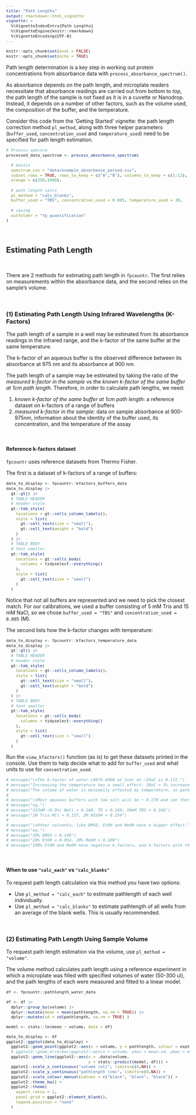 ```yaml
---
title: "Path Lengths"
output: rmarkdown::html_vignette
vignette: >
  %\VignetteIndexEntry{Path Lengths}
  %\VignetteEngine{knitr::rmarkdown}
  %\VignetteEncoding{UTF-8}
---
```


<style type="text/css">
code.r{ /* Code block */
    font-size: 11px;
}
pre { /* Code block - determines code spacing between lines */
    font-size: 13px;
}
</style>

```r
knitr::opts_chunk$set(eval = FALSE)
knitr::opts_chunk$set(echo = TRUE)
```

Path length determination is a key step in working out protein concentrations from absorbance data with `process_absorbance_spectrum()`.

As absorbance depends on the path length, and microplate readers necessitate that absorbance readings are carried out from bottom to top, the path length of the sample is not fixed as it is in a cuvette or Nanodrop. Instead, it depends on a number of other factors, such as the volume used, the composition of the buffer, and the temperature.

Consider this code from the 'Getting Started' vignette: the path length correction method `pl_method`, along with three helper parameters (`buffer_used`, `concentration_used` and `temperature_used`) need to be specified for path length estimation.

```r
# Process spectra
processed_data_spectrum <- process_absorbance_spectrum(
  
  # basics
  spectrum_csv = "data/example_absorbance_parsed.csv",
  subset_rows = TRUE, rows_to_keep = c("A","B"), columns_to_keep = c(1:12),
  xrange = c(250,1000),
  
  # path length calcs
  pl_method = "calc_blanks",
  buffer_used = "TBS", concentration_used = 0.005, temperature_used = 30,
  
  # saving
  outfolder = "fp_quantification"
)
```

<br>

## Estimating Path Length

<br>

There are 2 methods for estimating path length in `fpcountr`. The first relies on measurements within the absorbance data, and the second relies on the sample's volume.

<br>

### (1) Estimating Path Length Using Infrared Wavelengths (K-Factors)

The path length of a sample in a well may be estimated from its absorbance readings in the infrared range, and the k-factor of the same buffer at the same temperature. 

The k-factor of an aqueous buffer is the observed difference between its absorbance at 975 nm and its absorbance at 900 nm.

The path length of a sample may be estimated by taking the ratio of the _measured k-factor in the sample_ vs the _known k-factor of the same buffer at 1cm path length_. Therefore, in order to calculate path lengths, we need:

1. _known k-factor of the same buffer at 1cm path length_: a reference dataset on k-factors of a range of buffers
2. _measured k-factor in the sample_: data on sample absorbance at 900-975nm, information about the identity of the buffer used, its concentration, and the temperature of the assay

<br>

#### Reference k-factors dataset

`fpcountr` uses reference datasets from Thermo Fisher.

The first is a dataset of k-factors of a range of buffers:

```r

data_to_display <- fpcountr::kfactors_buffers_data
data_to_display |>
  gt::gt() |>
  # TABLE HEADER
  # header style
  gt::tab_style(
    locations = gt::cells_column_labels(),
    style = list(
      gt::cell_text(size = "small"),
      gt::cell_text(weight = "bold")
    )
  ) |>
  # TABLE BODY
  # font smaller
  gt::tab_style(
    locations = gt::cells_body(
      columns = tidyselect::everything()
    ),
    style = list(
      gt::cell_text(size = "small")
    )
  )

```

Notice that not all buffers are represented and we need to pick the closest match. For our calibrations, we used a buffer consisting of 5 mM Tris and 15 mM NaCl, so we chose `buffer_used = "TBS"` and `concentration_used = 0.005` (M).

The second lists how the k-factor changes with temperature:

```r

data_to_display <- fpcountr::kfactors_temperature_data
data_to_display |>
  gt::gt() |>
  # TABLE HEADER
  # header style
  gt::tab_style(
    locations = gt::cells_column_labels(),
    style = list(
      gt::cell_text(size = "small"),
      gt::cell_text(weight = "bold")
    )
  ) |>
  # TABLE BODY
  # font smaller
  gt::tab_style(
    locations = gt::cells_body(
      columns = tidyselect::everything()
    ),
    style = list(
      gt::cell_text(size = "small")
    )
  )

```

Run the `view_kfactors()` function (as is) to get these datasets printed in the console. Use them to help decide what to add for `buffer_used` and what units to use for `concentration_used`.

<!-- Finally, you get some general information: -->

```r
# message("\nThe k-factor of water (A975-A900 at 1cm) at ~25oC is 0.172.")
# message("Increasing the temperature has a small effect: 30oC = 3% increase to 0.176.")
# message("The volume of water is minimally effected by temperature, so path lengths calculated at 25oC should apply to other temperatures.")
# 
# message("\nMost aqueous buffers with low salt will be ~ 0.170 and can therefore be approximated to the k-factor of pure water.")
# message("eg.")
# message("153mM (0.9%) NaCl = 0.168, TE = 0.169, 50mM TBS = 0.166")
# message("1M Tris-HCl = 0.157, 2M H2SO4 = 0.154")
# 
# message("\nOther solvents, like DMSO, EtOH and MeOH have a bigger effect.")
# message("eg.")
# message("10% DMSO = 0.148")
# message("20% EtOH = 0.092, 20% MeOH = 0.100")
# message("100% EtOH and MeOH have negative k-factors, and k-factors with these solvents are no longer reliable methods for calculating path lengths.")
```

<br>

#### When to use `"calc_each"` vs `"calc_blanks"`

To request path length calculation via this method you have two options:

- Use `pl_method = "calc_each"` to estimate pathlength of each well individually.
- Use `pl_method = "calc_blanks"` to estimate pathlength of all wells from an average of the blank wells. This is usually recommended.

<br>

### (2) Estimating Path Length Using Sample Volume

To request path length estimation via the volume, use `pl_method = "volume"`.

The volume method calculates path length using a reference experiment in which a microplate was filled with specified volumes of water (50-300 ul), and the path lengths of each were measured and fitted to a linear model.

```r

df <- fpcountr::pathlength_water_data

df <- df |>
  dplyr::group_by(volume) |>
  dplyr::mutate(mean = mean(pathlength, na.rm = TRUE)) |>
  dplyr::mutate(sd = sd(pathlength, na.rm = TRUE) )

model <- stats::lm(mean ~ volume, data = df)

data_to_display <- df
ggplot2::ggplot(data_to_display) +
  ggplot2::geom_point(ggplot2::aes(x = volume, y = pathlength, colour = expt)) +
  # ggplot2::geom_errorbar(ggplot2::aes(x = volume, ymin = mean-sd, ymax = mean+sd, colour = expt)) +
  ggplot2::geom_line(ggplot2::aes(x = .data$volume,
                                  y = stats::predict(model, df))) +
  ggplot2::scale_x_continuous("volume (ul)", limits=c(0,NA)) +
  ggplot2::scale_y_continuous("pathlength (cm)", limits=c(0,NA)) +
  ggplot2::scale_colour_manual(values = c("black", "black", "black")) +
  ggplot2::theme_bw() +
  ggplot2::theme(
    aspect.ratio = 1,
    panel.grid = ggplot2::element_blank(),
    legend.position = "none"
  )
```


